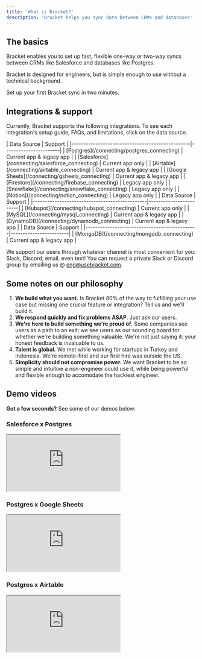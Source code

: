 ```yaml
---
title: 'What is Bracket?'
description: 'Bracket helps you sync data between CRMs and databases'
---
```


## The basics

Bracket enables you to set up fast, flexible one-way or two-way syncs between CRMs like Salesforce and databases like Postgres.

Bracket is designed for engineers, but is simple enough to use without a technical background.

<Card title="Get started here" icon="link" href="/quickstart">
  Set up your first Bracket sync in two minutes.
</Card>

## Integrations & support

Currently, Bracket supports the following integrations. To see each integration's setup guide, FAQs, and limitations, click on the data source.

<Tabs>
  <Tab title="Live">
| Data Source                                     | Support               |
|-------------------------------------------------|-----------------------|
| [Postgres](/connecting/postgres_connecting)     | Current app & legacy app |
| [Salesforce](/connecting/salesforce_connecting) | Current app only         |
| [Airtable](/connecting/airtable_connecting)     | Current app & legacy app |
| [Google Sheets](/connecting/gsheets_connecting) | Current app & legacy app |
| [Firestore](/connecting/firebase_connecting)    | Legacy app only          |
| [Snowflake](/connecting/snowflake_connecting)   | Legacy app only          |
| [Notion](/connecting/notion_connecting)         | Legacy app only          |
  </Tab>
  <Tab title="Public beta">
| Data Source                                   | Support                |
|-----------------------------------------------|------------------------|
| [Hubspot](/connecting/hubspot_connecting)     | Current app only       |
| [MySQL](/connecting/mysql_connecting)         | Current app & legacy app |
| [DynamoDB](/connecting/dynamodb_connecting)   | Current app & legacy app |
  </Tab>
  <Tab title="Private beta">
| Data Source                                  | Support                |
|----------------------------------------------|------------------------|
| [MongoDB](/connecting/mongodb_connecting)    | Current app & legacy app |
  </Tab>
</Tabs>


We support our users through whatever channel is most convenient for you: Slack, Discord, email, even text! You can request a private Slack or Discord group by emailing us @ eng@usebracket.com.

## Some notes on our philosophy

1. **We build what you want.** Is Bracket 80% of the way to fulfilling your use case but missing one crucial feature or integration? Tell us and we'll build it.
2. **We respond quickly and fix problems ASAP**. Just ask our users.
3. **We're here to build something we're proud of.** Some companies see users as a path to an exit; we see users as our sounding board for whether we're building something valuable. We're not just saying it: your honest feedback is invaluable to us.
4. **Talent is global.** We met while working for startups in Turkey and Indonesia. We're remote-first and our first hire was outside the US.
5. **Simplicity should not compromise power.** We want Bracket to be so simple and intuitive a non-engineer could use it, while being powerful and flexible enough to accomodate the hackiest engineer.

## Demo videos

**Got a few seconds?** See some of our demos below:

### Salesforce x Postgres

<Example resizable>
  <iframe
    class="w-full aspect-video rounded-lg shadow-lg"
    src="https://www.youtube.com/embed/sRkaAa667T0?si=yIGCwxHtinj6piRb"
  ></iframe>
</Example>

### Postgres x Google Sheets

<Example resizable>
  <iframe
    class="w-full aspect-video rounded-lg shadow-lg"
    src="https://www.youtube.com/embed/8_BUNTZ2khc?si=kSMgXYMgPlxzRJ3Q"
  ></iframe>
</Example>

### Postgres x Airtable

<Example resizable>
  <iframe
    class="w-full aspect-video rounded-lg shadow-lg"
    src="https://www.youtube.com/embed/Fv4QD7JMYqY?si=pstCwC6DXA4imGrb"
  ></iframe>
</Example>